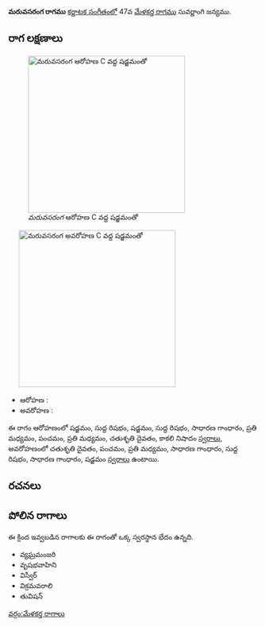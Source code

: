 {{Infobox ragam
	| name          	= మరువసరంగ
	| synonym	    	= 
	| mela          	= 
	| chakra        	= 
	| janaka        	= 
	| type          	= సంపూర్ణ-షడవ
	| arohanam      	= {{svaraC|S|R1|S|R1|G2|M2|P|M2|D2|N3}} 
	| avarohanam    	= {{svaraC|D2|P|M2|G2|R1|G2|S}}
	| jeeva         	=
	| chhaya        	=
	| nyasa         	=
	| vishesha      	= 
	| equivalent  		= 
}}
{{కర్ణాటక సంగీత రాగాలు}}
'''మరువసరంగ రాగము''' [[కర్ణాటక సంగీతం]]లో 47వ [[మేళకర్త రాగము]] సువర్ణాంగి జన్యము. 


==రాగ లక్షణాలు==
[[Image:maruvasaranga_ar_kb2wiki.png|thumb|right|316px|''మరువసరంగ'' ఆరోహణ C వద్ద షడ్జమంతో]]
	[[Image:maruvasaranga_av_kb2wiki.png|thumb|right|316px|''మరువసరంగ'' అవరోహణ C వద్ద షడ్జమంతో]]

* ఆరోహణ : {{svaraC|S|R1|S|R1|G2|M2|P|M2|D2|N3}} 
* అవరోహణ : {{svaraC|D2|P|M2|G2|R1|G2|S}}

ఈ రాగం ఆరోహణంలో షడ్జమం, సుద్ద  రిషభం, షడ్జమం, సుద్ద  రిషభం, సాధారణ  గాంధారం, ప్రతి మధ్యమం, పంచమం, ప్రతి మధ్యమం, చతుశృతి దైవతం, కాకలి  నిషాదం [[స్వరాలు]], అవరోహణంలో చతుశృతి దైవతం, పంచమం, ప్రతి మధ్యమం, సాధారణ  గాంధారం, సుద్ద  రిషభం, సాధారణ  గాంధారం, షడ్జమం [[స్వరాలు]] ఉంటాయి.

==రచనలు==



==పోలిన రాగాలు==
ఈ క్రింద ఇవ్వబడిన రాగాలకు ఈ రాగంతో ఒక్క స్వరస్థాన భేదం ఉన్నది.
* వ్యఘ్రమంజరి
* వృషభవాహిని
* విస్వీర్
* విక్రమవరాలి
* తువిషన్



[[వర్గం:మేళకర్త రాగాలు]]